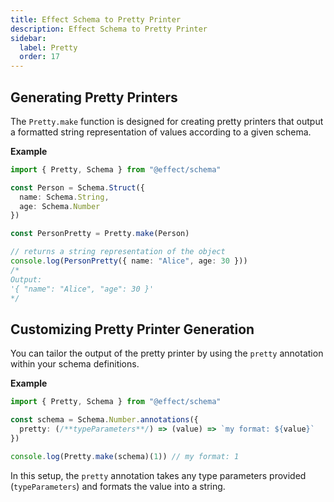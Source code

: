 ```yaml
---
title: Effect Schema to Pretty Printer
description: Effect Schema to Pretty Printer
sidebar:
  label: Pretty
  order: 17
---
```


## Generating Pretty Printers

The `Pretty.make` function is designed for creating pretty printers that output a formatted string representation of values according to a given schema.

**Example**

```ts twoslash
import { Pretty, Schema } from "@effect/schema"

const Person = Schema.Struct({
  name: Schema.String,
  age: Schema.Number
})

const PersonPretty = Pretty.make(Person)

// returns a string representation of the object
console.log(PersonPretty({ name: "Alice", age: 30 }))
/*
Output:
'{ "name": "Alice", "age": 30 }'
*/
```

## Customizing Pretty Printer Generation

You can tailor the output of the pretty printer by using the `pretty` annotation within your schema definitions.

**Example**

```ts twoslash
import { Pretty, Schema } from "@effect/schema"

const schema = Schema.Number.annotations({
  pretty: (/**typeParameters**/) => (value) => `my format: ${value}`
})

console.log(Pretty.make(schema)(1)) // my format: 1
```

In this setup, the `pretty` annotation takes any type parameters provided (`typeParameters`) and formats the value into a string.
